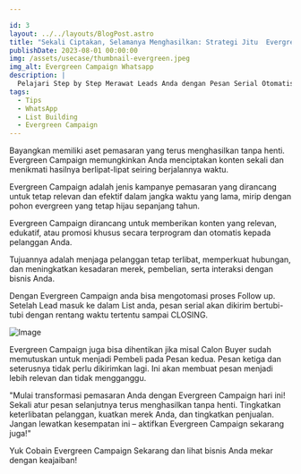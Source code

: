 ```yaml
---

id: 3
layout: ../../layouts/BlogPost.astro
title: "Sekali Ciptakan, Selamanya Menghasilkan: Strategi Jitu  Evergreen Campaign"
publishDate: 2023-08-01 00:00:00
img: /assets/usecase/thumbnail-evergreen.jpeg
img_alt: Evergreen Campaign Whatsapp
description: |
  Pelajari Step by Step Merawat Leads Anda dengan Pesan Serial Otomatis
tags:
  - Tips
  - WhatsApp
  - List Building
  - Evergreen Campaign
---
```




<p></p>
Bayangkan memiliki aset pemasaran yang terus menghasilkan tanpa henti. Evergreen Campaign memungkinkan Anda menciptakan konten sekali dan menikmati hasilnya berlipat-lipat seiring berjalannya waktu.

Evergreen Campaign adalah jenis kampanye pemasaran yang dirancang untuk tetap relevan dan efektif dalam jangka waktu yang lama, mirip dengan pohon evergreen yang tetap hijau sepanjang tahun. 

Evergreen Campaign dirancang untuk memberikan konten yang relevan, edukatif, atau promosi khusus secara terprogram dan otomatis kepada pelanggan Anda. 

Tujuannya adalah menjaga pelanggan tetap terlibat, memperkuat hubungan, dan meningkatkan kesadaran merek, pembelian, serta interaksi dengan bisnis Anda.

Dengan Evergreen Campaign anda bisa mengotomasi proses Follow up. Setelah Lead masuk ke dalam List anda, pesan serial akan dikirim bertubi-tubi dengan rentang waktu tertentu sampai CLOSING.

<Image src={EvergreenSchema} alt="Image" format="avif" />

Evergreen Campaign juga bisa dihentikan jika misal Calon Buyer sudah memutuskan untuk menjadi Pembeli pada Pesan kedua. Pesan ketiga dan seterusnya tidak perlu dikirimkan lagi. Ini akan membuat pesan menjadi lebih relevan dan tidak mengganggu.

"Mulai transformasi pemasaran Anda dengan Evergreen Campaign hari ini! Sekali atur pesan selanjutnya terus menghasilkan tanpa henti. Tingkatkan keterlibatan pelanggan, kuatkan merek Anda, dan tingkatkan penjualan. Jangan lewatkan kesempatan ini – aktifkan Evergreen Campaign sekarang juga!"

Yuk Cobain Evergreen Campaign Sekarang dan lihat bisnis Anda mekar dengan keajaiban!
 
